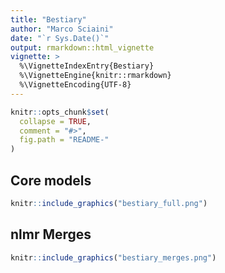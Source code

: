 ```yaml
---
title: "Bestiary"
author: "Marco Sciaini"
date: "`r Sys.Date()`"
output: rmarkdown::html_vignette
vignette: >
  %\VignetteIndexEntry{Bestiary}
  %\VignetteEngine{knitr::rmarkdown}
  %\VignetteEncoding{UTF-8}
---
```



```r
knitr::opts_chunk$set(
  collapse = TRUE,
  comment = "#>",
  fig.path = "README-"
)
```

## Core models


```r
knitr::include_graphics("bestiary_full.png")
```


## nlmr Merges
```r
knitr::include_graphics("bestiary_merges.png")
```


